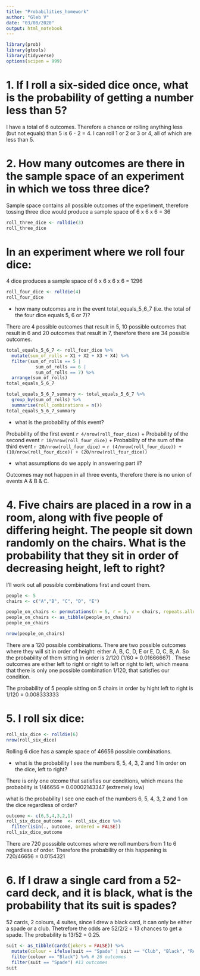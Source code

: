 ```yaml
---
title: "Probabilities_homework"
author: "Gleb V"
date: "03/08/2020"
output: html_notebook
---
```


```r
library(prob)
library(gtools)
library(tidyverse)
options(scipen = 999)
```

# 1. If I roll a six-sided dice once, what is the probability of getting a number less than 5?

I have a total of 6 outcomes. Therefore a chance or rolling anything less (but not equals) than 5 is 6 - 2 = 4. I can roll 1 or 2 or 3 or 4, all of which are less than 5. 

# 2. How many outcomes are there in the sample space of an experiment in which we toss three dice?

Sample space contains all possible outcomes of the experiment, therefore tossing three dice would produce a sample space of 6 x 6 x 6 = 36
```r
roll_three_dice <- rolldie(3)
roll_three_dice
```

# In an experiment where we roll four dice:

4 dice produces a sample space of 6 x 6 x 6 x 6 = 1296
```r
roll_four_dice <- rolldie(4)
roll_four_dice
```

* how many outcomes are in the event total_equals_5_6_7 (i.e. the total of the four dice equals 5, 6 or 7)? 

There are 4 possible outcomes that result in 5, 10 possible outcomes that result in 6 and 20 outcomes that result in 7, therefore there are 34 possible outcomes. 
```r
total_equals_5_6_7 <- roll_four_dice %>%
  mutate(sum_of_rolls = X1 + X2 + X3 + X4) %>%
  filter(sum_of_rolls == 5 | 
           sum_of_rolls == 6 | 
           sum_of_rolls == 7) %>%
  arrange(sum_of_rolls)
total_equals_5_6_7

total_equals_5_6_7_summary <- total_equals_5_6_7 %>%
  group_by(sum_of_rolls) %>%
  summarise(roll_combinations = n())
total_equals_5_6_7_summary
```

* what is the probability of this event?

Probability of the first event `r 4/nrow(roll_four_dice)` + Probability of the second event `r 10/nrow(roll_four_dice)` + Probability of the sum of the third event `r 20/nrow(roll_four_dice)` = `r (4/nrow(roll_four_dice)) + (10/nrow(roll_four_dice)) + (20/nrow(roll_four_dice))`

* what assumptions do we apply in answering part ii? 

Outcomes may not happen in all three events, therefore there is no union of events A & B & C. 


# 4. Five chairs are placed in a row in a room, along with five people of differing height. The people sit down randomly on the chairs. What is the probability that they sit in order of decreasing height, left to right?

I'll work out all possible combinations first and count them.

```r
people <- 5
chairs <- c("A","B", "C", "D", "E")

people_on_chairs <- permutations(n = 5, r = 5, v = chairs, repeats.allowed = FALSE)
people_on_chairs <- as_tibble(people_on_chairs)
people_on_chairs

nrow(people_on_chairs)

```

There are a 120 possible combinations. There are two possible outcomes where they will sit in order of height: either A, B, C, D, E or E, D, C, B, A. So the probability of them sitting in order is 2/120 (1/60 = 0.01666667) . These outcomes are either left to right or right to left or right to left, which means that there is only one possible combination 1/120, that satisfies our condition. 

The probability of 5 people sitting on 5 chairs in order by hight left to right is 1/120 = 0.008333333

# 5. I roll six dice:

```r
roll_six_dice <- rolldie(6)
nrow(roll_six_dice)
```
Rolling 6 dice has a sample space of 46656 possible combinations. 

* what is the probability I see the numbers 6, 5, 4, 3, 2 and 1 in order on the dice, left to right?

There is only one otcome that satisfies our conditions, which means the probability is 1/46656 = 0.00002143347 (extremely low)

what is the probability I see one each of the numbers 6, 5, 4, 3, 2 and 1 on the dice regardless of order?
```r
outcome <- c(6,5,4,3,2,1)
roll_six_dice_outcome  <- roll_six_dice %>% 
  filter(isin(., outcome, ordered = FALSE))
roll_six_dice_outcome  
```
There are 720 posssible outcomes where we roll numbers from 1 to 6 regardless of order. Therefore the probability or this happening is 720/46656 = 0.0154321

# 6. If I draw a single card from a 52-card deck, and it is black, what is the probability that its suit is spades?

52 cards, 2 colours, 4 suites, since I drew a black card, it can only be either a spade or a club. Thetrefore the odds are 52/2/2 = 13 chances to get a spade. The probability is 13/52 = 0.25. 

```r
suit <- as_tibble(cards(jokers = FALSE)) %>%
  mutate(colour = ifelse(suit == "Spade" | suit == "Club", "Black", "Red")) %>%
  filter(colour == "Black") %>% # 26 outcomes
  filter(suit == "Spade") #13 outcomes
suit
```



